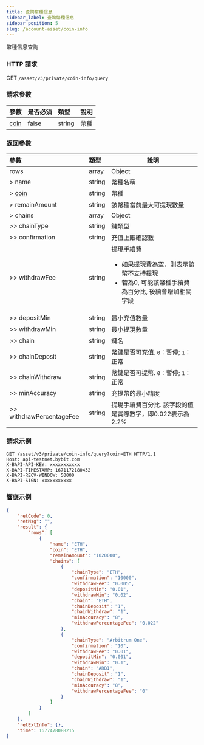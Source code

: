 ```yaml
---
title: 查詢幣種信息
sidebar_label: 查詢幣種信息
sidebar_position: 5
slug: /account-asset/coin-info
---
```

幣種信息查詢

### HTTP 請求
GET `/asset/v3/private/coin-info/query`

### 請求參數
| 參數 | 是否必須 | 類型 | 說明|
|:----- |:-------|:-----|------ |
|[coin](enum#coin) |false |string |幣種|

### 返回參數
| 參數 | 類型 | 說明|
|:----- |:-----|----- |
|rows|array |Object |
|> name|string|幣種名稱|
|> [coin](enum#coin)|string |幣種 |
|> remainAmount|string|該幣種當前最大可提現數量|
|> chains|array|Object|
|>> chainType|string|鏈類型|
|>> confirmation|string|充值上賬確認數|
|>> withdrawFee|string|提現手續費 <ul><li>如果提現費為空，則表示該幣不支持提現</li><li>若為0, 可能該幣種手續費為百分比, 後續會增加相關字段</li></ul>|
|>> depositMin|string|最小充值數量|
|>> withdrawMin|string|最小提現數量|
|>> chain|string|鏈名|
|>> chainDeposit|string|幣鏈是否可充值. `0`：暫停; `1`：正常|
|>> chainWithdraw|string|幣鏈是否可提幣. `0`：暫停; `1`：正常|
|>> minAccuracy|string|充提幣的最小精度|
|>> withdrawPercentageFee|string|提現手續費百分比. 該字段的值是實際數字，即0.022表示為2.2%|

### 請求示例

```http
GET /asset/v3/private/coin-info/query?coin=ETH HTTP/1.1
Host: api-testnet.bybit.com
X-BAPI-API-KEY: xxxxxxxxxxx
X-BAPI-TIMESTAMP: 1671172180432
X-BAPI-RECV-WINDOW: 50000
X-BAPI-SIGN: xxxxxxxxxxx
```

### 響應示例

```json
{
    "retCode": 0,
    "retMsg": "",
    "result": {
        "rows": [
            {
                "name": "ETH",
                "coin": "ETH",
                "remainAmount": "1020000",
                "chains": [
                    {
                        "chainType": "ETH",
                        "confirmation": "10000",
                        "withdrawFee": "0.005",
                        "depositMin": "0.01",
                        "withdrawMin": "0.02",
                        "chain": "ETH",
                        "chainDeposit": "1",
                        "chainWithdraw": "1",
                        "minAccuracy": "8",
                        "withdrawPercentageFee": "0.022"
                    },
                    {
                        "chainType": "Arbitrum One",
                        "confirmation": "10",
                        "withdrawFee": "0.01",
                        "depositMin": "0.001",
                        "withdrawMin": "0.1",
                        "chain": "ARBI",
                        "chainDeposit": "1",
                        "chainWithdraw": "1",
                        "minAccuracy": "8",
                        "withdrawPercentageFee": "0"
                    }
                ]
            }
        ]
    },
    "retExtInfo": {},
    "time": 1677478088215
}
```